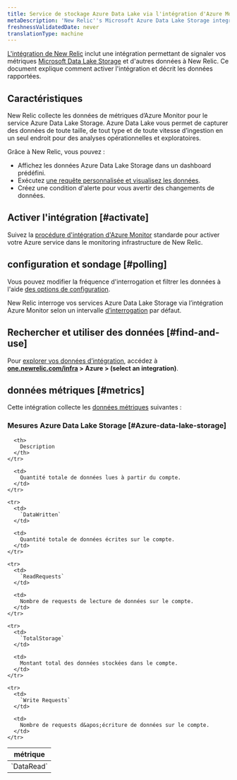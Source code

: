 ```yaml
---
title: Service de stockage Azure Data Lake via l'intégration d'Azure Monitor
metaDescription: 'New Relic''s Microsoft Azure Data Lake Storage integration: what data it reports and how to enable it.'
freshnessValidatedDate: never
translationType: machine
---
```


[L&apos;intégration de New Relic](/docs/infrastructure/introduction-infra-monitoring) inclut une intégration permettant de signaler vos métriques [Microsoft Data Lake Storage](https://learn.microsoft.com/en-us/azure/data-lake-store) et d&apos;autres données à New Relic. Ce document explique comment activer l&apos;intégration et décrit les données rapportées.

## Caractéristiques

New Relic collecte les données de métriques d’Azure Monitor pour le service Azure Data Lake Storage. Azure Data Lake vous permet de capturer des données de toute taille, de tout type et de toute vitesse d’ingestion en un seul endroit pour des analyses opérationnelles et exploratoires.

Grâce à New Relic, vous pouvez :

* Affichez les données Azure Data Lake Storage dans un dashboard prédéfini.
* Exécutez [une requête personnalisée et visualisez les données](/docs/infrastructure/integrations-getting-started/getting-started/use-integration-data-new-relic-insights).
* Créez une condition d&apos;alerte pour vous avertir des changements de données.

## Activer l&apos;intégration [#activate]

Suivez la [procédure d&apos;intégration d'Azure Monitor](/docs/infrastructure/microsoft-azure-integrations/azure-integrations-list/azure-monitor) standarde pour activer votre Azure service dans le monitoring infrastructure de New Relic.

## configuration et sondage [#polling]

Vous pouvez modifier la fréquence d&apos;interrogation et filtrer les données à l&apos;aide [des options de configuration](/docs/infrastructure/microsoft-azure-integrations/azure-integrations-list/azure-monitor/#settings).

New Relic interroge vos services Azure Data Lake Storage via l’intégration Azure Monitor selon un intervalle [d’interrogation](/docs/infrastructure/microsoft-azure-integrations/azure-integrations-list/azure-monitor/#settings) par défaut.

## Rechercher et utiliser des données [#find-and-use]

Pour [explorer vos données d’intégration](/docs/infrastructure/integrations/find-use-infrastructure-integration-data), accédez à <DNT>**[one.newrelic.com/infra](https://one.newrelic.com/infra) &gt; Azure &gt; (select an integration)**</DNT>.

## données métriques [#metrics]

Cette intégration collecte les [données métriques](/docs/infrastructure/integrations-getting-started/getting-started/understand-integration-data-data-types#metric) suivantes :

### Mesures Azure Data Lake Storage [#Azure-data-lake-storage]

<table>
  <thead>
    <tr>
      <th style={{ width: "300px" }}>
        métrique
      </th>

      <th>
        Description
      </th>
    </tr>
  </thead>

  <tbody>
    <tr>
      <td>
        `DataRead`
      </td>

      <td>
        Quantité totale de données lues à partir du compte.
      </td>
    </tr>

    <tr>
      <td>
        `DataWritten`
      </td>

      <td>
        Quantité totale de données écrites sur le compte.
      </td>
    </tr>

    <tr>
      <td>
        `ReadRequests`
      </td>

      <td>
        Nombre de requests de lecture de données sur le compte.
      </td>
    </tr>

    <tr>
      <td>
        `TotalStorage`
      </td>

      <td>
        Montant total des données stockées dans le compte.
      </td>
    </tr>

    <tr>
      <td>
        `Write Requests`
      </td>

      <td>
        Nombre de requests d&apos;écriture de données sur le compte.
      </td>
    </tr>
  </tbody>
</table>